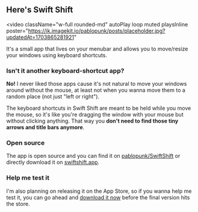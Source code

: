 
## Here's Swift Shift

<video
  className="w-full rounded-md"
  autoPlay
  loop
  muted
  playsInline
  poster="https://ik.imagekit.io/pablopunk/posts/placeholder.jpg?updatedAt=1703865281921"
>
  <source src="https://ik.imagekit.io/pablopunk/posts/demo.mp4?updatedAt=1703864994236" type="video/mp4" />
</video>


It's a small app that lives on your menubar and allows you to move/resize your windows
using keyboard shortcuts.

### Isn't it another keyboard-shortcut app?

**No!** I never liked those apps cause it's not natural to move your windows around without the mouse, at least not when you wanna move them to a random place (not just "left or right").

The keyboard shortcuts in Swift Shift are meant to be held while you move the mouse, so it's like you're dragging the window with your mouse but without clicking anything. That way you **don't need to find those tiny arrows and title bars anymore**.

### Open source

The app is open source and you can find it on [pablopunk/SwiftShift](https://github.com/pablopunk/swiftshift) or directly download it on [swiftshift.app](https://swiftshift.app).


### Help me test it

I'm also planning on releasing it on the App Store, so if you wanna help me test it, you can go ahead and [download it now](https://swiftshift.app) before the final version hits the store.
